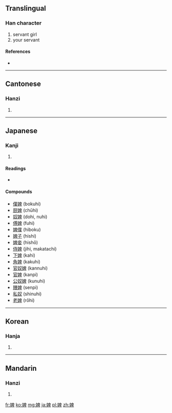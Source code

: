 ==Translingual==

===Han character===
{{Han char|rn=38|rad=女|as=08|sn=11|four=4644<sub>0</sub>|canj=女竹田十 (VHWJ)|ids=⿰[[女]][[卑]]}}

# servant girl
# your servant

====References====
* {{Han ref|kx=0265.100|dkj=06428|dj=0532.080|hdz=21059.140|uh=5A62|ud=23138|bh=B141|bd=45377}}

----

==Cantonese==

===Hanzi===
{{yue-hanzi|jyut=|y=pei5}}

# {{defn|lang=yue|sort=女08}}

----

==Japanese==

===Kanji===
{{ja-kanji|grade=|rs=女08}}

# {{defn|lang=ja|sort=女08}}

====Readings====
* {{ja-readings|on=[[ひ]] (hi)|kun=[[はしため]] (hashitame)}}

====Compounds====
* [[僕婢]] (bokuhi)
* [[厨婢]] (chūhi)
* [[奴婢]] (dohi, nuhi)
* [[傅婢]] (fuhi)
* [[婢僕]] (hiboku)
* [[婢子]] (hishi)
* [[婢妾]] (hishō)
* [[侍婢]] (jihi, makatachi)
* [[下婢]] (kahi)
* [[角婢]] (kakuhi)
* [[官奴婢]] (kannuhi)
* [[官婢]] (kanpi)
* [[公奴婢]] (kunuhi)
* [[賤婢]] (senpi)
* [[私奴]] (shinuhi)
* [[老婢]] (rōhi)

----

==Korean==

===Hanja===
{{ko-hanja|hangeul=비|rv=bi|mr=pi}}

# {{defn|lang=ko|sort=女08}}

----

==Mandarin==

===Hanzi===
{{cmn-hanzi|pin=[[bì]] ([[bi4]])|wg=pi<sup>4</sup>}}

# {{defn|lang=cmn|sort=女08}}

[[fr:婢]]
[[ko:婢]]
[[mg:婢]]
[[ja:婢]]
[[pl:婢]]
[[zh:婢]]